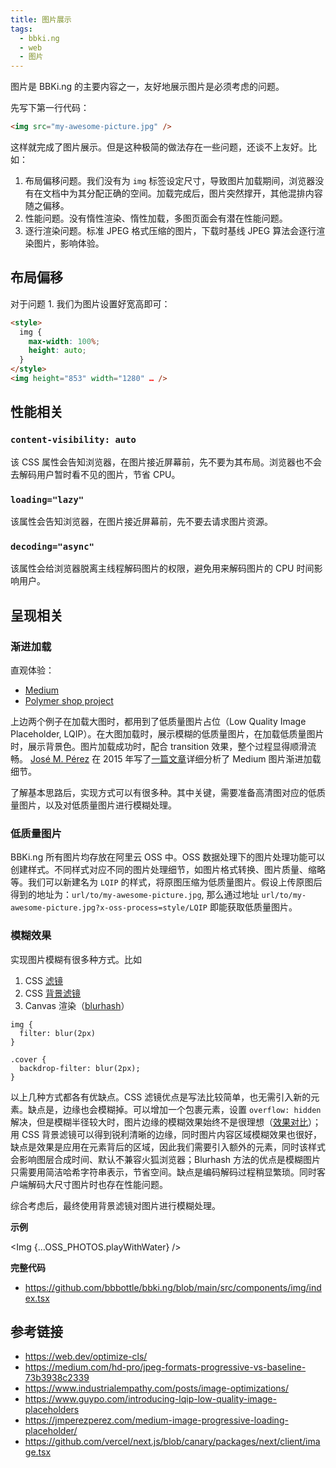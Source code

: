 ```yaml
---
title: 图片展示
tags:
  - bbki.ng
  - web
  - 图片
---
```



图片是 BBKi.ng 的主要内容之一，友好地展示图片是必须考虑的问题。

先写下第一行代码：

```html
<img src="my-awesome-picture.jpg" />
```

这样就完成了图片展示。但是这种极简的做法存在一些问题，还谈不上友好。比如：

1. 布局偏移问题。我们没有为 `img` 标签设定尺寸，导致图片加载期间，浏览器没有在文档中为其分配正确的空间。加载完成后，图片突然撑开，其他混排内容随之偏移。
2. 性能问题。没有惰性渲染、惰性加载，多图页面会有潜在性能问题。
3. 逐行渲染问题。标准 JPEG 格式压缩的图片，下载时基线 JPEG 算法会逐行渲染图片，影响体验。

## 布局偏移

对于问题 1. 我们为图片设置好宽高即可：

```html
<style>
  img {
    max-width: 100%;
    height: auto;
  }
</style>
<img height="853" width="1280" … />
```

## 性能相关

### `content-visibility: auto`

该 CSS 属性会告知浏览器，在图片接近屏幕前，先不要为其布局。浏览器也不会去解码用户暂时看不见的图片，节省 CPU。

### `loading="lazy"`

该属性会告知浏览器，在图片接近屏幕前，先不要去请求图片资源。

### `decoding="async"`

该属性会给浏览器脱离主线程解码图片的权限，避免用来解码图片的 CPU 时间影响用户。

## 呈现相关

### 渐进加载

直观体验：

- [Medium](https://medium.com/cucumbertown-magazine/the-beginners-guide-to-composition-in-food-photography-how-to-transform-your-food-photos-from-good-39613ab78bf2)
- [Polymer shop project](https://shop.polymer-project.org/)

上边两个例子在加载大图时，都用到了低质量图片占位（Low Quality Image Placeholder, LQIP）。在大图加载时，展示模糊的低质量图片，在加载低质量图片时，展示背景色。图片加载成功时，配合 transition 效果，整个过程显得顺滑流畅。
[José M. Pérez](https://jmperezperez.com/about-me/) 在 2015 年写了[一篇文章](https://jmperezperez.com/medium-image-progressive-loading-placeholder/)详细分析了 Medium 图片渐进加载细节。

了解基本思路后，实现方式可以有很多种。其中关键，需要准备高清图对应的低质量图片，以及对低质量图片进行模糊处理。

### 低质量图片

BBKi.ng 所有图片均存放在阿里云 OSS 中。OSS 数据处理下的图片处理功能可以创建样式。不同样式对应不同的图片处理细节，如图片格式转换、图片质量、缩略等。我们可以新建名为 `LQIP` 的样式，将原图压缩为低质量图片。假设上传原图后得到的地址为：`url/to/my-awesome-picture.jpg`, 那么通过地址 `url/to/my-awesome-picture.jpg?x-oss-process=style/LQIP` 即能获取低质量图片。

### 模糊效果

实现图片模糊有很多种方式。比如

1. CSS [滤镜](https://developer.mozilla.org/en-US/docs/Web/CSS/filter)
2. CSS [背景滤镜](https://developer.mozilla.org/en-US/docs/Web/CSS/backdrop)
3. Canvas 渲染（[blurhash](https://blurha.sh/)）

```
img {
  filter: blur(2px)
}

.cover {
  backdrop-filter: blur(2px);
}
```

以上几种方式都各有优缺点。CSS 滤镜优点是写法比较简单，也无需引入新的元素。缺点是，边缘也会模糊掉。可以增加一个包裹元素，设置 `overflow: hidden` 解决，但是模糊半径较大时，图片边缘的模糊效果始终不是很理想（[效果对比](https://codepen.io/z-j-h/pen/ZEJPEWq)）；用 CSS 背景滤镜可以得到锐利清晰的边缘，同时图片内容区域模糊效果也很好，缺点是效果是应用在元素背后的区域，因此我们需要引入额外的元素，同时该样式会影响图层合成时间、默认不兼容火狐浏览器；Blurhash 方法的优点是模糊图片只需要用简洁哈希字符串表示，节省空间。缺点是编码解码过程稍显繁琐。同时客户端解码大尺寸图片时也存在性能问题。

综合考虑后，最终使用背景滤镜对图片进行模糊处理。

**示例**

<Img {...OSS_PHOTOS.playWithWater} />

**完整代码**

- https://github.com/bbbottle/bbki.ng/blob/main/src/components/img/index.tsx

## 参考链接

- https://web.dev/optimize-cls/
- https://medium.com/hd-pro/jpeg-formats-progressive-vs-baseline-73b3938c2339
- https://www.industrialempathy.com/posts/image-optimizations/
- https://www.guypo.com/introducing-lqip-low-quality-image-placeholders
- https://jmperezperez.com/medium-image-progressive-loading-placeholder/
- https://github.com/vercel/next.js/blob/canary/packages/next/client/image.tsx
